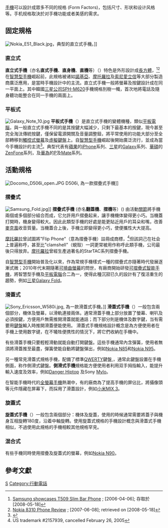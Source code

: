 {{multiple issues|
{{Expand English|time=2012-03-23T16:55:01+00:00}}
{{update|time=2017-11-03T13:29:31+00:00}}
{{copyedit|time=2017-11-03T13:29:31+00:00}}
}}
[[手機|手機]]可以設計成眾多不同的规格 (Form Factors)，包括尺寸、形状和设计风格等。手机规格取決於对手機功能或者美感的需求。

==固定規格==
[[Image:Nokia_E51_Black.jpg|thumb]]，典型的直立式手機。]]

===直立式===
'''直立式手機'''（亦名'''直式手機'''、'''直身機'''、'''直機'''等）（{{lang-en|Bar, Slab或Candybar ❲美式❳}}）特色是外形設計成[[長方體|長方體]]，<ref>[http://www.mobiletechnews.com/info/2006/04/06/114802.html Samsung showcases T509 Slim Bar Phone] {{Wayback|url=http://www.mobiletechnews.com/info/2006/04/06/114802.html |date=20090113092122 }}; [2006-04-06]; 存取於 [2008-05-18]</ref><ref>[http://www.conita.com/Mobile-Phones/Nokia/48.html Nokia 8310 Phone Review] {{Wayback|url=http://www.conita.com/Mobile-Phones/Nokia/48.html |date=20170622165230 }}; [2007-06-08]; retrieved on [2008-05-18]</ref>在[[智慧型手機|智慧型手機]]崛起前，此規格被诸如[[諾基亞|諾基亞]]、[[摩托羅拉|摩托羅拉]]及[[索尼愛立信|索尼愛立信]]等大部分製造商廣泛應用，是當時手機設計中的主流。直立式手機一般將螢幕及按鍵設計成在同一平面上。其中韓國[[三星公司|三星公司]][[SPH-M620|SPH-M620]]手機規格別樹一幟，首次地將電話及隨身聽功能整合在同一手機的兩面上。

===平板式=== 
[[File:Galaxy_Note_10.jpg|thumb]]
'''平板式手機'''（{{lang-en|Slate}}）是直立式手機的變體機種，類似[[平板電腦|平板電腦]]，與一般直立式手機不同的是其按鍵大幅減少，只剩下最基本的按鍵，現今甚至完全淘汰傳統按鍵，僅保留電源開關及音量調整鈕，將平常使用的功能大部分至全部轉移到[[觸控式螢幕|觸控式螢幕]]及[[虛擬鍵盤|虛擬鍵盤]]上。自[[智慧型手機|智慧型手機]]崛起後開始廣泛流行，並成為當今手機設計的主流<ref>{{Cite web |url=http://www.msnbc.msn.com/id/28732851/ns/technology_and_science-tech_and_gadgets/ |title=存档副本 |accessdate=2010-03-17 |archive-date=2009-08-13 |archive-url=https://web.archive.org/web/20090813121743/http://www.msnbc.msn.com/id/28732851/ns/technology_and_science-tech_and_gadgets |dead-url=no }}</ref>。典型代表有[[蘋果公司|蘋果]]的[[iPhone|iPhone]]系列、[[三星集團|三星]]的[[三星Galaxy|Galaxy]]系列、[[華碩|華碩]]的[[ZenFone|ZenFone]]系列，及[[華為|華為]]的[[P|P]]及[[华为Mate系列|Mate]]系列。

==活動規格==
[[Image:Docomo_D506i_open.JPG|thumb]] D506i, 為一款摺疊式手機]]
===摺疊式===
[[File:Samsung_Fold.jpg|thumb]]]]
'''摺疊式手機''' (亦名'''翻蓋機'''、'''摺機'''等）({{lang-en|Flip, Clamshell}}) 由活動[[關節|關節]]將手機兩個或多個部分組合而成，它允許用戶摺疊起来，讓手機機体變得更小巧。当機蓋打開時，機身變得較大。因此此類型手機的好處是能更貼近用戶的耳朵和嘴，改善[[麥克風|麥克風]]收音質量。当機蓋合上後，手機立即變得更小巧，使便攜性大大提高。

[[摩托羅拉|摩托羅拉]]曾試圖將"Flip Phone"（意為摺疊手機）註冊成商標，<ref>US trademark #2157939, cancelled February 26, 2005</ref>但該詞己在社会上普遍称呼，甚至比"clamshell"（蜆殼）一詞更常被用作称呼此類手機，公司最後只得放弃。[[摩托羅拉|摩托羅拉]]曾經生產過著名的StarTAC系列摺疊手機。

自[[智慧型手機|智慧型手機]]開始普及化以來，作為常規手機樣式一種的摺疊式亦隨著時代發展逐漸式微；2010年代末期隨著[[可撓曲螢幕|可撓曲螢幕]]的問世，有廠商開始研發[[可摺疊式智能手機|可摺疊式智能手機]]，將智慧型手機及[[平板電腦|平板電腦]]合二為一，使得此種沉寂已久的設計有了復活重生的趨勢，例如[[三星Galaxy_Fold|三星Galaxy Fold]]。

===滑蓋式===
[[Image:Sony_Ericsson_W580i.jpg|thumb]], 為一款滑蓋式手機。]]
'''滑蓋式手機'''（{{lang-en|Slider}}）一般包含兩個部分，機体及螢幕，以滑軌連接兩体。通常滑蓋手機上部分放置了螢幕、喇叭及必須按鍵，方便用戶無需推開滑蓋就能通話；而下部分則是機体及数字鍵，当有需要用[[鍵盤|鍵盤]]輸入時推開滑蓋便能使用。 滑蓋式手機規格設計概念是為方便使用者在手機上使用数字键，在不犧牲便携性的情況下，將它們收納在手機中。

有些滑蓋手機只要輕輕滑動就能自動打開鍵盤。這些手機通常內含彈簧，使用者無須將滑蓋推至最盡，彈簧使能自動將鍵盤彈出，例如[[Nokia_N85|Nokia N85]]和[[Nokia_N95|Nokia N95]]。

另一種常見滑蓋式規格手機，配備了標準[[QWERTY|QWERTY]]鍵盤,，通常此鍵盤設置在手機側面，称作側滑式鍵盤。'''側滑式手機'''規格能方便使用者利用双手拇指輸入，能提升輸入速度及效率，例如[[Danger_Hiptop|Danger Hiptop]] 及Sony [[Mylo_(Sony)|Mylo]]。

在智能手機時代的[[全螢幕手機|全螢幕手機]]熱潮中，有的廠商為了提高手機的屏佔比，將攝像頭等元件隱藏在屏幕下，而採用了滑蓋設計，例如[[小米MIX_3|小米MIX 3]]。

===旋蓋式===
'''旋蓋式手機'''（{{lang-en|Swivel}}）一般包含兩個部分：機体及旋蓋，使用的時候通常需要將蓋子與機身互相旋轉180度，沿着中軸旋轉。使用旋蓋式規格的手機設計概念與滑蓋式手機相似，不過使用此規格的手機相較其他規格罕見。

===混合式===
有些手機同時使用摺疊及旋蓋式的螢幕，例如[[Nokia_N90|Nokia N90]]。

==參考文獻==
{{reflist}}

{{Mobile phones}}

[[Category:工业设计|S]]
[[Category:行動電話|Category:行動電話]]